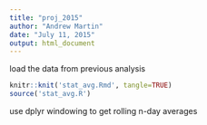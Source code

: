 ```yaml
---
title: "proj_2015"
author: "Andrew Martin"
date: "July 11, 2015"
output: html_document
---
```


load the data from previous analysis

```r
knitr::knit('stat_avg.Rmd', tangle=TRUE)
source('stat_avg.R')

```

use dplyr windowing to get rolling n-day averages

```

```